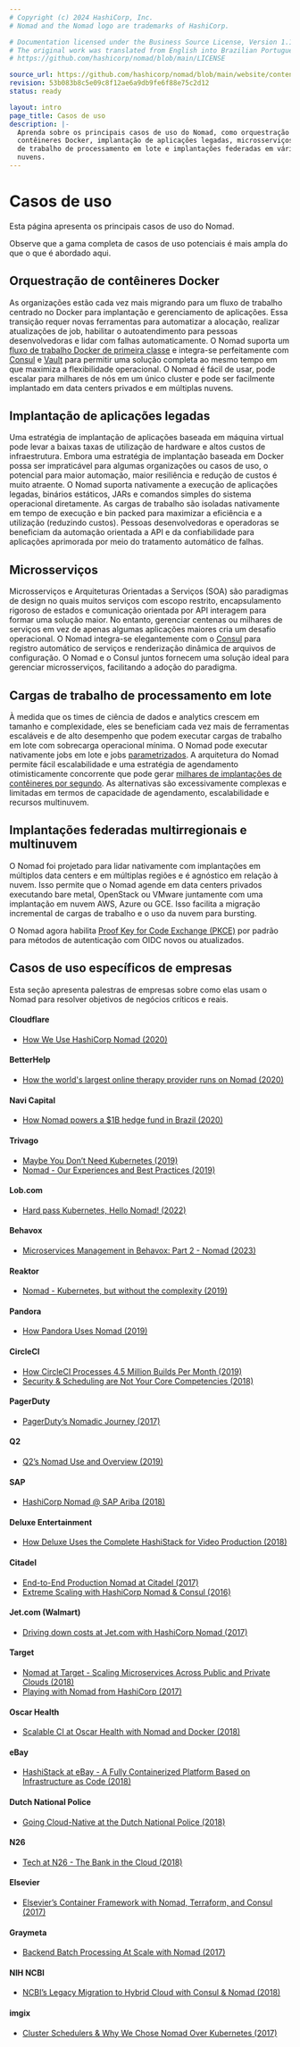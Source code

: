 ```yaml
---
# Copyright (c) 2024 HashiCorp, Inc.
# Nomad and the Nomad logo are trademarks of HashiCorp.

# Documentation licensed under the Business Source License, Version 1.1.
# The original work was translated from English into Brazilian Portuguese.
# https://github.com/hashicorp/nomad/blob/main/LICENSE

source_url: https://github.com/hashicorp/nomad/blob/main/website/content/docs/use-cases.mdx
revision: 53b083b8c5e09c8f12ae6a9db9fe6f88e75c2d12
status: ready

layout: intro
page_title: Casos de uso
description: |-
  Aprenda sobre os principais casos de uso do Nomad, como orquestração de
  contêineres Docker, implantação de aplicações legadas, microsserviços, cargas
  de trabalho de processamento em lote e implantações federadas em várias
  nuvens.
---
```


# Casos de uso

Esta página apresenta os principais casos de uso do Nomad.

Observe que a gama completa de casos de uso potenciais é mais ampla do que o que
é abordado aqui.

## Orquestração de contêineres Docker

As organizações estão cada vez mais migrando para um fluxo de trabalho centrado
no Docker para implantação e gerenciamento de aplicações.
Essa transição requer novas ferramentas para automatizar a alocação, realizar
atualizações de job, habilitar o autoatendimento para pessoas desenvolvedoras e
lidar com falhas automaticamente.
O Nomad suporta um
[fluxo de trabalho Docker de primeira classe](/nomad/docs/job-declare/task-driver/docker)
e integra-se perfeitamente com [Consul](/nomad/docs/networking/consul) e
[Vault](/nomad/docs/secure/vault) para permitir uma solução completa ao mesmo
tempo em que maximiza a flexibilidade operacional.
O Nomad é fácil de usar, pode escalar para milhares de nós em um único cluster e
pode ser facilmente implantado em data centers privados e em múltiplas nuvens.

## Implantação de aplicações legadas

Uma estratégia de implantação de aplicações baseada em máquina virtual pode
levar a baixas taxas de utilização de hardware e altos custos de infraestrutura.
Embora uma estratégia de implantação baseada em Docker possa ser impraticável
para algumas organizações ou casos de uso, o potencial para maior automação,
maior resiliência e redução de custos é muito atraente.
O Nomad suporta nativamente a execução de aplicações legadas, binários
estáticos, JARs e comandos simples do sistema operacional diretamente.
As cargas de trabalho são isoladas nativamente em tempo de execução e bin packed
para maximizar a eficiência e a utilização (reduzindo custos).
Pessoas desenvolvedoras e operadoras se beneficiam da automação orientada a API
e da confiabilidade para aplicações aprimorada por meio do tratamento automático
de falhas.

## Microsserviços

Microsserviços e Arquiteturas Orientadas a Serviços (SOA) são paradigmas de
design no quais muitos serviços com escopo restrito, encapsulamento rigoroso de
estados e comunicação orientada por API interagem para formar uma solução maior.
No entanto, gerenciar centenas ou milhares de serviços em vez de apenas algumas
aplicações maiores cria um desafio operacional.
O Nomad integra-se elegantemente com o [Consul](/nomad/docs/networking/consul)
para registro automático de serviços e renderização dinâmica de arquivos de
configuração.
O Nomad e o Consul juntos fornecem uma solução ideal para gerenciar
microsserviços, facilitando a adoção do paradigma.

## Cargas de trabalho de processamento em lote

À medida que os times de ciência de dados e analytics crescem em tamanho e
complexidade, eles se beneficiam cada vez mais de ferramentas escaláveis e de
alto desempenho que podem executar cargas de trabalho em lote com sobrecarga
operacional mínima.
O Nomad pode executar nativamente jobs em lote e jobs
[parametrizados](https://www.hashicorp.com/blog/replacing-queues-with-nomad-dispatch).
A arquitetura do Nomad permite fácil escalabilidade e uma estratégia de
agendamento otimisticamente concorrente que pode gerar
[milhares de implantações de contêineres por segundo](https://www.hashicorp.com/c1m).
As alternativas são excessivamente complexas e limitadas em termos de capacidade
de agendamento, escalabilidade e recursos multinuvem.

## Implantações federadas multirregionais e multinuvem

O Nomad foi projetado para lidar nativamente com implantações em múltiplos data
centers e em múltiplas regiões e é agnóstico em relação à nuvem.
Isso permite que o Nomad agende em data centers privados executando bare metal,
OpenStack ou VMware juntamente com uma implantação em nuvem AWS, Azure ou GCE.
Isso facilita a migração incremental de cargas de trabalho e o uso da nuvem
para bursting.

O Nomad agora habilita
[Proof Key for Code Exchange (PKCE)](https://oauth.net/2/pkce/) por padrão para
métodos de autenticação com OIDC novos ou atualizados.

## Casos de uso específicos de empresas

Esta seção apresenta palestras de empresas sobre como elas usam o Nomad para
resolver objetivos de negócios críticos e reais.

#### Cloudflare

- [How We Use HashiCorp Nomad (2020)](https://blog.cloudflare.com/how-we-use-hashicorp-nomad/)

#### BetterHelp

- [How the world's largest online therapy provider runs on Nomad (2020)](https://www.youtube.com/watch?v=eN2ghrGpiUo)

#### Navi Capital

- [How Nomad powers a \$1B hedge fund in Brazil (2020)](https://www.hashicorp.com/blog/nomad-community-story-navi-capital/)

#### Trivago

- [Maybe You Don’t Need Kubernetes (2019)](https://endler.dev/2019/maybe-you-dont-need-kubernetes/)
- [Nomad - Our Experiences and Best Practices (2019)](https://tech.trivago.com/2019/01/25/nomad-our-experiences-and-best-practices/)

#### Lob.com

- [Hard pass Kubernetes, Hello Nomad! (2022)](https://www.lob.com/blog/alternative-to-kubernetes)

#### Behavox

- [Microservices Management in Behavox: Part 2 - Nomad (2023)](https://blog.behavox.engineering/microservices-management-in-behavox-part-2-nomad/)

#### Reaktor

- [Nomad - Kubernetes, but without the complexity (2019)](https://youtu.be/GkmyNBUugg8)

#### Pandora

- [How Pandora Uses Nomad (2019)](https://www.youtube.com/watch?v=OsZeKTP2u98&t=2s)

#### CircleCI

- [How CircleCI Processes 4.5 Million Builds Per Month (2019)](https://stackshare.io/circleci/how-circleci-processes-4-5-million-builds-per-month)
- [Security & Scheduling are Not Your Core Competencies (2018)](https://www.hashicorp.com/resources/nomad-vault-circleci-security-scheduling)

#### PagerDuty

- [PagerDuty’s Nomadic Journey (2017)](https://www.hashicorp.com/resources/pagerduty-nomad-journey)

#### Q2

- [Q2’s Nomad Use and Overview (2019)](https://www.youtube.com/watch?v=OsZeKTP2u98&feature=youtu.be&t=1499)

#### SAP

- [HashiCorp Nomad @ SAP Ariba (2018)](https://www.hashicorp.com/resources/nomad-community-call-core-team-sap-ariba)

#### Deluxe Entertainment

- [How Deluxe Uses the Complete HashiStack for Video Production (2018)](https://www.hashicorp.com/resources/deluxe-hashistack-video-production)

#### Citadel

- [End-to-End Production Nomad at Citadel (2017)](https://www.hashicorp.com/resources/end-to-end-production-nomad-citadel)
- [Extreme Scaling with HashiCorp Nomad & Consul (2016)](https://www.hashicorp.com/resources/citadel-scaling-hashicorp-nomad-consul)

#### Jet.com (Walmart)

- [Driving down costs at Jet.com with HashiCorp Nomad (2017)](https://www.hashicorp.com/resources/jet-walmart-hashicorp-nomad-azure-run-apps)

#### Target

- [Nomad at Target - Scaling Microservices Across Public and Private Clouds (2018)](https://www.hashicorp.com/resources/nomad-scaling-target-microservices-across-cloud)
- [Playing with Nomad from HashiCorp (2017)](https://danielparker.me/nomad/hashicorp/schedulers/nomad/)

#### Oscar Health

- [Scalable CI at Oscar Health with Nomad and Docker (2018)](https://www.hashicorp.com/resources/scalable-ci-oscar-health-insurance-nomad-docker)

#### eBay

- [HashiStack at eBay - A Fully Containerized Platform Based on Infrastructure as Code (2018)](https://www.hashicorp.com/resources/ebay-hashistack-fully-containerized-platform-iac)

#### Dutch National Police

- [Going Cloud-Native at the Dutch National Police (2018)](https://www.hashicorp.com/resources/going-cloud-native-at-the-dutch-national-police)

#### N26

- [Tech at N26 - The Bank in the Cloud (2018)](https://medium.com/insiden26/tech-at-n26-the-bank-in-the-cloud-e5ff818b528b)

#### Elsevier

- [Elsevier’s Container Framework with Nomad, Terraform, and Consul (2017)](https://www.hashicorp.com/resources/elsevier-nomad-container-framework-demo)

#### Graymeta

- [Backend Batch Processing At Scale with Nomad (2017)](https://www.hashicorp.com/resources/backend-batch-processing-nomad)

#### NIH NCBI

- [NCBI’s Legacy Migration to Hybrid Cloud with Consul & Nomad (2018)](https://www.hashicorp.com/resources/ncbi-legacy-migration-hybrid-cloud-consul-nomad)

#### imgix

- [Cluster Schedulers & Why We Chose Nomad Over Kubernetes (2017)](https://medium.com/@copyconstruct/schedulers-kubernetes-and-nomad-b0f2e14a896)
